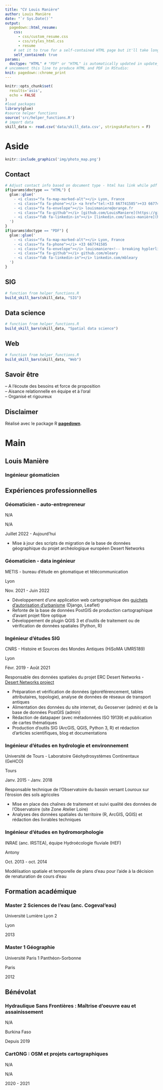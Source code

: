 ```yaml
---
title: "CV Louis Manière"
author: Louis Manière
date: "`r Sys.Date()`"
output:
  pagedown::html_resume:
    css:
      - css/custom_resume.css
      - css/styles_html.css
      - resume  
    # set it to true for a self-contained HTML page but it'll take longer to render
    self_contained: true
params:
  doctype: "HTML" # "PDF" or "HTML" is automatically updated in update_resume.R 
# uncomment this line to produce HTML and PDF in RStudio:
knit: pagedown::chrome_print
---
```


```r
knitr::opts_chunk$set(
  results='asis', 
  echo = FALSE
)
#load packages
library(glue)
#source helper functions
source('src/helper_functions.R')
# import data
skill_data <- read.csv('data/skill_data.csv', stringsAsFactors = F)
```

Aside
================================================================================

```r
knitr::include_graphics('img/photo_map.png')
```


Contact {#contact}
--------------------------------------------------------------------------------

```r
# Adjust contact info based on document type - html has link while pdf does not
if(params$doctype == "HTML") {
  glue::glue('
    - <i class="fa fa-map-marked-alt"></i> Lyon, France
    - <i class="fa fa-phone"></i> <a href="tel:+33 667741585">+33 667741585</a>
    - <i class="fa fa-envelope"></i> louismaniere@orange.fr
    - <i class="fa fa-github"></i> [github.com/LouisManiere](https://github.com/LouisManiere)
    - <i class="fab fa-linkedin-in"></i> [linkedin.com/louis-manière](https://www.linkedin.com/in/louis-mani%C3%A8re-03760750/)
  ')
} 
if(params$doctype == "PDF") {
  glue::glue('
    - <i class="fa fa-map-marked-alt"></i> Lyon, France
    - <i class="fa fa-phone"></i> +33 667741585
    - <i class="fa fa-envelope"></i> louismaniere<!-- breaking hyplerlink -->@orange.fr
    - <i class="fa fa-github"></i> github.com/mleary
    - <i class="fab fa-linkedin-in"></i> linkedin.com/mbleary
  ')
}
```

SIG {#skills}
--------------------------------------------------------------------------------

```r
# function from helper_functions.R
build_skill_bars(skill_data, "SIG")
```

Data science {#datascience}
--------------------------------------------------------------------------------

```r
# function from helper_functions.R
build_skill_bars(skill_data, "Spatial data science")
```

Web {#web}
--------------------------------------------------------------------------------

```r
# function from helper_functions.R
build_skill_bars(skill_data, "Web")
```

Savoir être {#etre}
--------------------------------------------------------------------------------

-- A l'écoute des besoins et force de proposition\
-- Aisance relationnelle en équipe et à l'oral\
-- Organisé et rigoureux

Disclaimer {#disclaimer}
--------------------------------------------------------------------------------

Réalisé avec le package R [**pagedown**](https://github.com/rstudio/pagedown).


Main
================================================================================

Louis Manière {#title}
--------------------------------------------------------------------------------

### Ingénieur géomaticien

<!-- 6 ans d'expérience dans la gestion et le traitement des données de recherche,  -->
<!-- <br />je souhaite développer mon expertise dans leur valorisation​ -->

Expériences professionnelles {data-icon=suitcase}
--------------------------------------------------------------------------------
### Géomaticien - auto-entrepreneur

N/A

N/A

Juillet 2022 - Aujourd'hui

::: concise
- Mise à jour des scripts de migration de la base de données géographique du projet archéologique européen Desert Networks
:::

### Géomaticien - data ingénieur

METIS - bureau d'étude en géomatique et télécommunication

Lyon

Nov. 2021 - Juin 2022

::: concise
- Développement d'une application web cartographique des [guichets d'autorisation d'urbanisme](https://www.gnau.fr) (Django, Leaflet)
- Refonte de la base de données PostGIS de production cartographique d'avant projet fibre optique
- Développement de plugin QGIS 3 et d'outils de traitement ou de vérification de données spatiales (Python, R)
:::

### Ingénieur d'études SIG

CNRS - Histoire et Sources des Mondes Antiques (HiSoMA UMR5189)

Lyon

Févr. 2019 - Août 2021

<p class="subtitle">
Responsable des données spatiales du projet ERC Desert Networks - [Desert Networks project](https://desertnetworks.huma-num.fr/sites)
</p>

::: concise
- Préparation et vérification de données (géoréférencement, tables attributaires, topologie), analyse de données de réseaux de transport antiques
- Alimentation des données du site internet, du Geoserver (admin) et de la base de données PostGIS (admin) 
- Rédaction de datapaper (avec métadonnées ISO 19139) et publication de cartes thématiques
- Production d'outils SIG (ArcGIS, QGIS, Python 3, R) et rédaction d'articles scientifiques, blog et documentations
:::

### Ingénieur d'études en hydrologie et environnement

Université de Tours - Laboratoire Géohydrosystèmes Continentaux (GeHCO)

Tours

Janv. 2015 - Janv. 2018

<p class="subtitle">
Responsable technique de l'Observatoire du bassin versant Louroux sur l'érosion des sols agricoles
</p>

::: concise
- Mise en place des chaînes de traitement et suivi qualité des données de l'Observatoire (site Zone Atelier Loire)
- Analyses des données spatiales du territoire (R, ArcGIS, QGIS) et rédaction des livrables techniques
:::

### Ingénieur d'études en hydromorphologie

INRAE (anc. IRSTEA), équipe Hydroécologie fluviale (HEF)

Antony

Oct. 2013 - oct. 2014

<p class="subtitle">
Modélisation spatiale et temporelle de plans d'eau pour l'aide à la décision de renaturation de cours d'eau
</p>

Formation académique {data-icon=graduatN/Aion-cap data-concise=true}
--------------------------------------------------------------------------------

### Master 2 Sciences de l'eau (anc. Cogeval'eau)

Université Lumière Lyon 2

Lyon

2013

### Master 1 Géographie 

Université Paris 1 Panthéon-Sorbonne

Paris

2012

Bénévolat {data-icon=handshake}
--------------------------------------------------------------------------------

### Hydraulique Sans Frontières : Maîtrise d'oeuvre eau et assainissement

N/A

Burkina Faso

Depuis 2019

### CartONG : OSM et projets cartographiques

N/A

N/A

2020 - 2021
